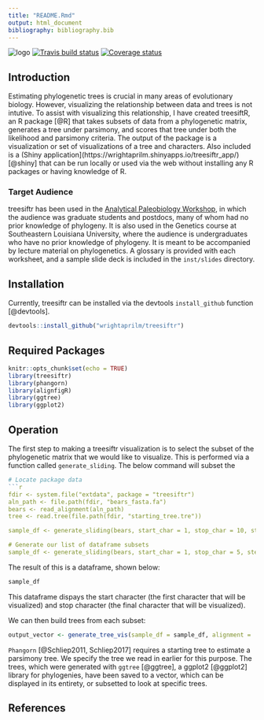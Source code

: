 ```yaml
---
title: "README.Rmd"
output: html_document
bibliography: bibliography.bib
---
```

  ![logo](inst/images/treesiftR.png)
  [![Travis build status](https://travis-ci.org/wrightaprilm/treesiftr.svg?branch=master)](https://travis-ci.org/wrightaprilm/treesiftr)
    [![Coverage status](https://codecov.io/gh/wrightaprilm/treesiftr/branch/master/graph/badge.svg)](https://codecov.io/github/wrightaprilm/treesiftr?branch=master)

## Introduction

Estimating phylogenetic trees is crucial in many areas of evolutionary biology.
However, visualizing the relationship between data and trees is not intutive. To assist with visualizing this relationship, I have created treesiftR, 
an R package [@R] that takes subsets of data from a phylogenetic matrix, generates a tree under parsimony, and scores that tree under both the likelihood and parsimony criteria. The output of the package is a visualization or set of visualizations of a tree and characters. Also included is a (Shiny application](https://wrightaprilm.shinyapps.io/treesiftr_app/) [@shiny] that can be run locally or used via the web without installing any R packages or having knowledge of R.

### Target Audience

treesiftr has been used in the [Analytical Paleobiology Workshop](http://www.analytical.palaeobiology.de/), in which the audience was graduate students and postdocs, many of whom had no prior knowledge of phylogeny. It is also
used in the Genetics course at Southeastern Louisiana University, where the audience 
is undergraduates who have no prior knowledge of phylogeny. It is meant to be 
accompanied by lecture material on phylogenetics. A glossary is provided with each 
worksheet, and a sample slide deck is included in the `inst/slides` directory.

## Installation 

Currently, treesiftr can be installed via the devtools ```install_github```
function [@devtools]. 

```r
devtools::install_github("wrightaprilm/treesiftr")
```

## Required Packages

```r
knitr::opts_chunk$set(echo = TRUE)
library(treesiftr)
library(phangorn)
library(alignfigR)
library(ggtree)
library(ggplot2)
```

## Operation

The first step to making a treesiftr visualization is to select the subset of 
the phylogenetic matrix that we would like to visualize. This is performed via a function called ```generate_sliding```. The below command will subset the  

```r
# Locate package data
```r
fdir <- system.file("extdata", package = "treesiftr")
aln_path <- file.path(fdir, "bears_fasta.fa")
bears <- read_alignment(aln_path)
tree <- read.tree(file.path(fdir, "starting_tree.tre"))

sample_df <- generate_sliding(bears, start_char = 1, stop_char = 10, steps = 1)

# Generate our list of dataframe subsets
sample_df <- generate_sliding(bears, start_char = 1, stop_char = 5, steps = 1)
```

The result of this is a dataframe, shown below:

```r
sample_df
```
This dataframe dispays the start character (the first character that will be visualized) and stop character (the final character that will be visualized). 

We can then build trees from each subset:

```r
output_vector <- generate_tree_vis(sample_df = sample_df, alignment =                                                     aln_path, tree = tree, phy_mat = bears)
```

`Phangorn` [@Schliep2011, Schliep2017] requires a starting tree to estimate a parsimony tree. We specify the tree we read in earlier for this purpose. The trees, which were generated with `ggtree` [@ggtree], a ggplot2 [@ggplot2] library for phylogenies, have been saved to a vector, which can be displayed in its entirety, or subsetted to look at specific trees.


## References
